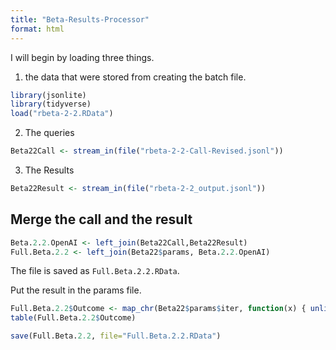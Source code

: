```yaml
---
title: "Beta-Results-Processor"
format: html
---
```


I will begin by loading three things.  

1. the data that were stored from creating the batch file.

```r
library(jsonlite)
library(tidyverse)
load("rbeta-2-2.RData")
```

2. The queries

```r
Beta22Call <- stream_in(file("rbeta-2-2-Call-Revised.jsonl"))
```

3. The Results

```r
Beta22Result <- stream_in(file("rbeta-2-2_output.jsonl"))
```

## Merge the call and the result

```r
Beta.2.2.OpenAI <- left_join(Beta22Call,Beta22Result)
Full.Beta.2.2 <- left_join(Beta22$params, Beta.2.2.OpenAI)
```

The file is saved as `Full.Beta.2.2.RData`.

Put the result in the params file.

```r
Full.Beta.2.2$Outcome <- map_chr(Beta22$params$iter, function(x) { unlist(Beta22Result$response$body$choices[[x]][[2]][2]) })
table(Full.Beta.2.2$Outcome)
```

```r
save(Full.Beta.2.2, file="Full.Beta.2.2.RData")
```

